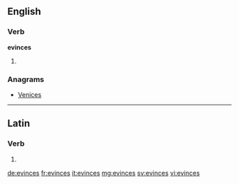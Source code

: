 ==English==

===Verb===
'''evinces'''

# {{en-third-person singular of|evince}}

===Anagrams===
* [[Venices#English|Venices]]

----

==Latin==

===Verb===
{{la-verb-form|ēvincēs}}

# {{conjugation of|evinco|ēvincō|2|s|fut|act|ind|lang=la}}

[[de:evinces]]
[[fr:evinces]]
[[it:evinces]]
[[mg:evinces]]
[[sv:evinces]]
[[vi:evinces]]